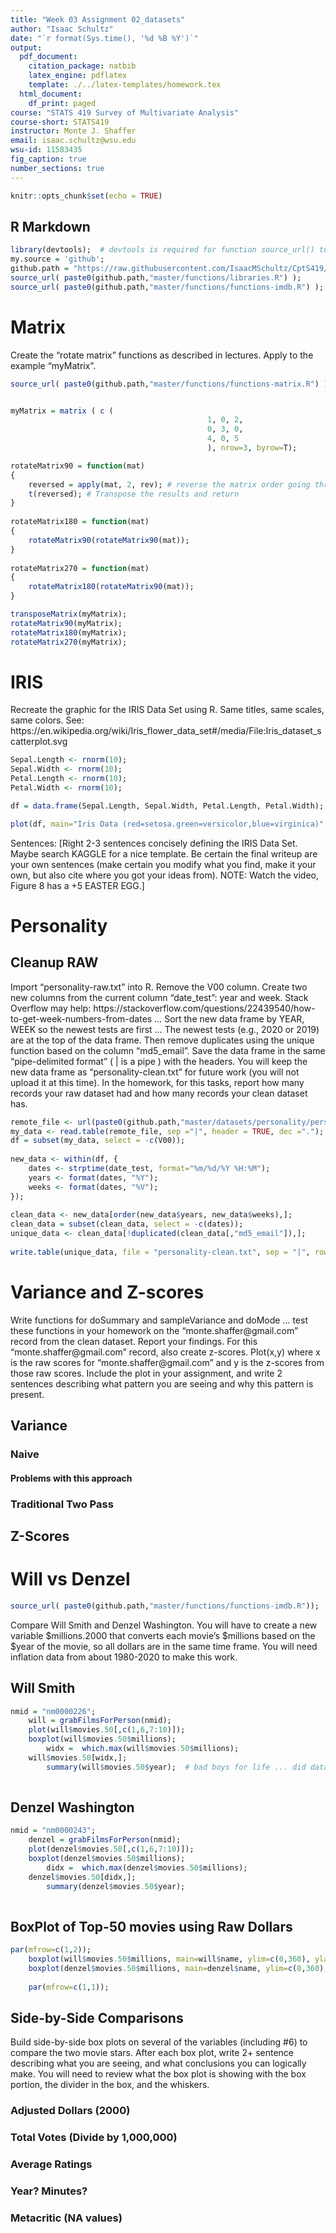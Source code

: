 ```yaml
---
title: "Week 03 Assignment 02_datasets"
author: "Isaac Schultz"
date: "`r format(Sys.time(), '%d %B %Y')`"
output:
  pdf_document:
    citation_package: natbib
    latex_engine: pdflatex
    template: ./../latex-templates/homework.tex
  html_document:
    df_print: paged
course: "STATS 419 Survey of Multivariate Analysis"
course-short: STATS419
instructor: Monte J. Shaffer
email: isaac.schultz@wsu.edu
wsu-id: 11583435
fig_caption: true
number_sections: true
---
```


```r
knitr::opts_chunk$set(echo = TRUE)
```

## R Markdown

```r
library(devtools);  # devtools is required for function source_url() to work ...
my.source = 'github';
github.path = "https://raw.githubusercontent.com/IsaacMSchultz/CptS419/";
source_url( paste0(github.path,"master/functions/libraries.R") );
source_url( paste0(github.path,"master/functions/functions-imdb.R") );
```


# Matrix

Create the "rotate matrix" functions as described in lectures.  Apply to the example "myMatrix".

```r
source_url( paste0(github.path,"master/functions/functions-matrix.R") );


myMatrix = matrix ( c (
											1, 0, 2,
											0, 3, 0,
											4, 0, 5
											), nrow=3, byrow=T);

rotateMatrix90 = function(mat)
{
    reversed = apply(mat, 2, rev); # reverse the matrix order going through the columns using apply
    t(reversed); # Transpose the results and return
}
    
rotateMatrix180 = function(mat)
{
    rotateMatrix90(rotateMatrix90(mat));
}
 
rotateMatrix270 = function(mat)
{
    rotateMatrix180(rotateMatrix90(mat));
}

```


```r
transposeMatrix(myMatrix);
rotateMatrix90(myMatrix);
rotateMatrix180(myMatrix);
rotateMatrix270(myMatrix);
```

# IRIS
Recreate the graphic for the IRIS Data Set using R.  Same titles, same scales, same colors.  See: https://en.wikipedia.org/wiki/Iris_flower_data_set#/media/File:Iris_dataset_scatterplot.svg

```r

Sepal.Length <- rnorm(10);
Sepal.Width <- rnorm(10);
Petal.Length <- rnorm(10);
Petal.Width <- rnorm(10);

df = data.frame(Sepal.Length, Sepal.Width, Petal.Length, Petal.Width);

plot(df, main="Iris Data (red=setosa.green=versicolor,blue=virginica)", );

```

Sentences:  [Right 2-3 sentences concisely defining the IRIS Data Set.  Maybe search KAGGLE for a nice template.  Be certain the final writeup are your own sentences (make certain you modify what you find, make it your own, but also cite where you got your ideas from).  NOTE:  Watch the video, Figure 8 has a +5 EASTER EGG.]


# Personality

## Cleanup RAW
Import "personality-raw.txt" into R.  Remove the V00 column.  Create two new columns from the current column "date_test":  year and week. Stack Overflow may help:  https://stackoverflow.com/questions/22439540/how-to-get-week-numbers-from-dates ... Sort the new data frame by YEAR, WEEK so the newest tests are first ... The newest tests (e.g., 2020 or 2019) are at the top of the data frame.  Then remove duplicates using the unique function based on the column "md5_email".  Save the data frame in the same "pipe-delimited format" ( | is a pipe ) with the headers.  You will keep the new data frame as "personality-clean.txt" for future work (you will not upload it at this time).  In the homework, for this tasks, report how many records your raw dataset had and how many records your clean dataset has.

```r
remote_file <- url(paste0(github.path,"master/datasets/personality/personality-raw.txt"));
my_data <- read.table(remote_file, sep ="|", header = TRUE, dec =".");
df = subset(my_data, select = -c(V00));
 
new_data <- within(df, {
    dates <- strptime(date_test, format="%m/%d/%Y %H:%M");
    years <- format(dates, "%Y");
    weeks <- format(dates, "%V");
});
 
clean_data <- new_data[order(new_data$years, new_data$weeks),];
clean_data = subset(clean_data, select = -c(dates));
unique_data <- clean_data[!duplicated(clean_data[,"md5_email"]),];
 
write.table(unique_data, file = "personality-clean.txt", sep = "|", row.names = TRUE, col.names = NA);
```

# Variance and Z-scores 

Write functions for doSummary and sampleVariance and doMode ... test these functions in your homework on the "monte.shaffer@gmail.com" record from the clean dataset.  Report your findings.  For this "monte.shaffer@gmail.com" record, also create z-scores.  Plot(x,y) where x is the raw scores for "monte.shaffer@gmail.com" and y is the z-scores from those raw scores.  Include the plot in your assignment, and write 2 sentences describing what pattern you are seeing and why this pattern is present.

## Variance
### Naive
#### Problems with this approach
### Traditional Two Pass

## Z-Scores

# Will vs Denzel
```r
source_url( paste0(github.path,"master/functions/functions-imdb.R"));

```

Compare Will Smith and Denzel Washington. You will have to create a new variable $millions.2000 that converts each movie's $millions based on the $year of the movie, so all dollars are in the same time frame.  You will need inflation data from about 1980-2020 to make this work.


## Will Smith
```r
nmid = "nm0000226";
 	will = grabFilmsForPerson(nmid);
 	plot(will$movies.50[,c(1,6,7:10)]);
  	boxplot(will$movies.50$millions);
		widx =  which.max(will$movies.50$millions);
	will$movies.50[widx,];
		summary(will$movies.50$year);  # bad boys for life ... did data change?
		
```
## Denzel Washington
```r
nmid = "nm0000243";
 	denzel = grabFilmsForPerson(nmid);
 	plot(denzel$movies.50[,c(1,6,7:10)]);
  	boxplot(denzel$movies.50$millions);
		didx =  which.max(denzel$movies.50$millions);
	denzel$movies.50[didx,];
		summary(denzel$movies.50$year);
		
```

## BoxPlot of Top-50 movies using Raw Dollars

```r
par(mfrow=c(1,2));
	boxplot(will$movies.50$millions, main=will$name, ylim=c(0,360), ylab="Raw Millions" );
	boxplot(denzel$movies.50$millions, main=denzel$name, ylim=c(0,360), ylab="Raw Millions" );
	
	par(mfrow=c(1,1));

```

## Side-by-Side Comparisons
Build side-by-side box plots on several of the variables (including #6) to compare the two movie stars.  After each box plot, write 2+ sentence describing what you are seeing, and what conclusions you can logically make.  You will need to review what the box plot is showing with the box portion, the divider in the box, and the whiskers.

### Adjusted Dollars (2000)
### Total Votes  (Divide by 1,000,000)
### Average Ratings
### Year?  Minutes?
### Metacritic (NA values)
